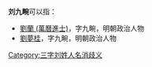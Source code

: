 '''刘九畹'''可以指：
* [[劉蘭_(萬曆進士)|劉蘭 (萬曆進士)]]，字九畹，明朝政治人物
* [[劉夢桂|劉夢桂]]，字九畹，明朝政治人物

{{disambig}}

[[Category:三字刘姓人名消歧义|Category:三字刘姓人名消歧义]]